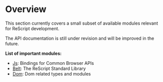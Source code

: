 # Overview

This section currently covers a small subset of available modules relevant for ReScript development.

The API documentation is still under revision and will be improved in the future.

**List of important modules:**

- [Js](latest/js): Bindings for Common Browser APIs
- [Belt](latest/belt): The ReScript Standard Library
- [Dom](latest/dom): Dom related types and modules
